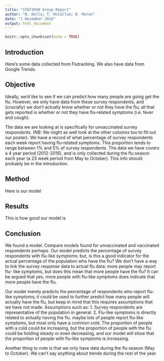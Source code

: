 ```yaml
---
title: "STAT3040 Group Report"
author: "N. Della; T. McCallum; B. Moran"
date: "1 November 2016"
output: html_document
---
```


```r
knitr::opts_chunk$set(echo = TRUE)
```
## Introduction

Here's some data collected from Flutracking. We also have data from Google Trends.

## Objective

Ideally, we'd like to see if we can predict how many people are going get the flu.
However, we only have data from these survey respondents, and (crucially) we don't
actually know whether or not they have the flu; all that gets reported is whether
or not they have flu-related symptoms (i.e. fever and cough).

The data we are looking at is specifically for unvaccinated survey respondents.
(NB: We might as well look at the other columns too to fill out our poster).
We have a record of what percentage of survey respondents each week report having
flu-related symptoms. This proportion tends to range between 1% and 5% of survey
respondents. The data we have covers a 4 year period (2012-2016), and is only
collected during the flu season each year (a 23 week period from May to October).
This info should probably be in the introduction.

## Method

Here is our model

## Results

This is how good our model is

## Conclusion

We found a model. Compare models found for unvaccinated and vaccinated respondents perhaps.
Our model predicts the percentage of survey respondents with flu-like symptoms: but, is this
a good indicator for the actual percentage of the population who have the flu? We don't
have a way to link the survey response data to actual flu data: more people may report flu-
like symptoms, but does this mean that more people have the flu? It can be argued that
yes, more people with flu-like symptoms does indicate that more people have the flu.

Our model merely predicts the percentage of respondents who report flu-like symptoms;
it could be used to further predict how many people will actually have the flu, but keep
in mind that this requires assumptions that we have not made. Assumptions such as:
1. Survey respondents are representative of the population in general. 2. Flu-like symptoms
is directly related to actually having the flu. maybe lots of people report flu-like symptoms,
but most only have a common cold. The proportion of people with a cold could be increasing,
but the proportion of people with the flu could be holding steady or even decreasing, and
our model will show that the proportion of people with flu-like symptoms is increasing.

Another thing to note is that we only have data during the flu season (May to October).
We can't say anything about trends during the rest of the year.